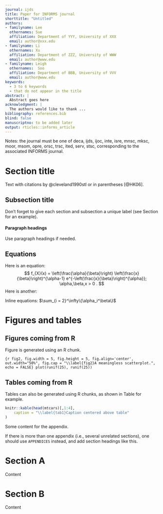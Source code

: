 ---
journal: ijds
title: Paper for INFORMS journal
shorttitle: "Untitled"
authors:
- familyname: Lee
  othernames: Sue
  affiliation: Department of YYY, University of XXX
  email: author@xxx.edu
- familyname: Li
  othernames: Xu
  affiliation: Department of ZZZ, University of WWW
  email: author@www.edu
- familyname: Leigh
  othernames:  Soo
  affiliation: Department of BBB, University of VVV
  email: author@www.edu
keywords:
  - 3 to 6 keywords
  - that do not appear in the title
abstract: |
  Abstract goes here
acknowledgment: |
  The authors would like to thank ...
bibliography: references.bib
blind: false
manuscriptno: to be added later
output: rticles::informs_article
---

Notes: the journal must be one of deca, ijds, ijoc, inte, isre, mnsc, mksc, moor, msom, opre, orsc, trsc, ited, serv, stsc, corresponding to the associated INFORMS journal.

# Section title {#sec:1}

Text with citations by @cleveland1990stl or in parentheses [@HK06].

## Subsection title {#sec:2}

Don't forget to give each section
and subsection a unique label (see Section \ref{sec:1} for an example).

#### Paragraph headings

Use paragraph headings if needed.

## Equations

Here is an equation:
$$ 
  f_{X}(x) = \left(\frac{\alpha}{\beta}\right)
  \left(\frac{x}{\beta}\right)^{\alpha-1}
  e^{-\left(\frac{x}{\beta}\right)^{\alpha}}; 
  \alpha,\beta,x > 0 .
$$
Here is another:
\begin{align}
  a^2+b^2=c^2.
\end{align}

Inline equations: $\sum_{i = 2}^\infty\{\alpha_i^\beta\}$

# Figures and tables

## Figures coming from R

Figure \ref{fig2} is generated using an R chunk.

```{r fig2, fig.width = 5, fig.height = 5, fig.align='center', out.width="50%", fig.cap = "\\label{fig2}A meaningless scatterplot.", echo = FALSE}
plot(runif(25), runif(25))
```

## Tables coming from R

Tables can also be generated using R chunks, as shown in Table \ref{tab1} for example.

```{r tab1, echo=FALSE}
knitr::kable(head(mtcars)[,1:4], 
    caption = "\\label{tab1}Caption centered above table"
)
```

\clearpage

::: {.APPENDIX latex="{General appendix}"}

Some content for the appendix.

:::

::: {.APPENDICES latex=true}

If there is more than one appendix (i.e., several unrelated sections), one should use `APPENDICES` instead, and add section headings like this.

# Section A

Content

# Section B

Content

:::

